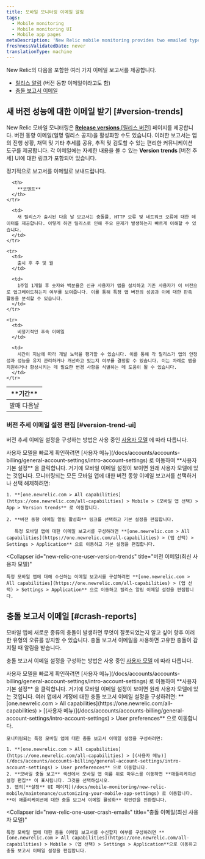 ```yaml
---
title: 모바일 모니터링 이메일 알림
tags:
  - Mobile monitoring
  - Mobile monitoring UI
  - Mobile app pages
metaDescription: 'New Relic mobile monitoring provides two emailed types of reports: version trend emails (aka release notifications) and crash report emails.'
freshnessValidatedDate: never
translationType: machine
---
```


New Relic의 <InlinePopover type="mobile"/>다음을 포함한 여러 가지 이메일 보고서를 제공합니다.

* [릴리스 알림](#version-trends) (버전 동향 이메일이라고도 함)
* [충돌 보고서 이메일](#crash-reports)

## 새 버전 성능에 대한 이메일 받기 [#version-trends]

New Relic 모바일 모니터링은 [**Release versions** \[릴리스 버전\]](/docs/mobile-monitoring/mobile-monitoring-ui/mobile-app-pages/release-versions-page) 페이지를 제공합니다. 버전 동향 이메일(일명 릴리스 공지)을 활성화할 수도 있습니다. 이러한 보고서는 앱의 진행 상황, 채택 및 기타 추세를 공유, 추적 및 검토할 수 있는 편리한 커뮤니케이션 도구를 제공합니다. 각 이메일에는 자세한 내용을 볼 수 있는 **Version trends** \[버전 추세] UI에 대한 링크가 포함되어 있습니다.

정기적으로 보고서를 이메일로 보내드립니다.

<table>
  <thead>
    <tr>
      <th style={{ width: "200px" }}>
        **기간**
      </th>

      <th>
        **코멘트**
      </th>
    </tr>
  </thead>

  <tbody>
    <tr>
      <td>
        발매 다음날
      </td>

      <td>
        새 릴리스가 출시된 다음 날 보고서는 충돌률, HTTP 오류 및 네트워크 오류에 대한 데이터를 제공합니다. 이렇게 하면 릴리스로 인해 주요 문제가 발생하는지 빠르게 이해할 수 있습니다.
      </td>
    </tr>

    <tr>
      <td>
        출시 후 주 및 월
      </td>

      <td>
        1주일 1개월 후 숫자와 백분율은 신규 사용자가 앱을 설치하고 기존 사용자가 이 버전으로 업그레이드하는지 여부를 보여줍니다. 이를 통해 특정 앱 버전의 성공과 이에 대한 판촉 활동을 분석할 수 있습니다.
      </td>
    </tr>

    <tr>
      <td>
        비정기적인 후속 이메일
      </td>

      <td>
        시간이 지남에 따라 개발 노력을 평가할 수 있습니다. 이를 통해 각 릴리스가 앱의 안정성과 성능을 유지 관리하거나 개선하고 있는지 여부를 결정할 수 있습니다. 이는 차례로 앱을 지원하거나 향상시키는 데 필요한 변경 사항을 식별하는 데 도움이 될 수 있습니다.
      </td>
    </tr>
  </tbody>
</table>

### 버전 추세 이메일 설정 편집 [#version-trend-ui]

버전 추세 이메일 설정을 구성하는 방법은 사용 중인 [사용자 모델](/docs/accounts/original-accounts-billing/original-users-roles/overview-user-models) 에 따라 다릅니다.

<Callout variant="tip">
  사용자 모델을 빠르게 확인하려면 [사용자 메뉴](/docs/accounts/accounts-billing/general-account-settings/intro-account-settings) 로 이동하여 **사용자 기본 설정** 을 클릭합니다. 거기에 모바일 이메일 설정이 보이면 원래 사용자 모델에 있는 것입니다.
</Callout>

<CollapserGroup>
  <Collapser
    id="original-user-version-trends"
    title="버전 이메일(원래 사용자 모델)"
  >
    모니터링되는 모든 모바일 앱에 대한 버전 동향 이메일 보고서를 선택하거나 선택 해제하려면:

    1. **[one.newrelic.com > All capabilities](https://one.newrelic.com/all-capabilities) > Mobile > (모바일 앱 선택) > App > Version trends** 로 이동합니다.

    2. **버전 동향 이메일 알림 활성화** 링크를 선택하고 기본 설정을 편집합니다.

       특정 모바일 앱에 대한 이메일 보고서를 구성하려면 **[one.newrelic.com > All capabilities](https://one.newrelic.com/all-capabilities) > (앱 선택) > Settings > Application** 으로 이동하고 기본 설정을 편집합니다.
  </Collapser>

  <Collapser
    id="new-relic-one-user-version-trends"
    title="버전 이메일(최신 사용자 모델)"
  >
    특정 모바일 앱에 대해 수신하는 이메일 보고서를 구성하려면 **[one.newrelic.com > All capabilities](https://one.newrelic.com/all-capabilities) > (앱 선택) > Settings > Application** 으로 이동하고 릴리스 알림 이메일 설정을 편집합니다.
  </Collapser>
</CollapserGroup>

## 충돌 보고서 이메일 [#crash-reports]

모바일 앱에 새로운 종류의 충돌이 발생하면 무엇이 잘못되었는지 알고 싶어 향후 이러한 유형의 오류를 방지할 수 있습니다. 충돌 보고서 이메일을 사용하면 고유한 충돌이 감지될 때 알림을 받습니다.

충돌 보고서 이메일 설정을 구성하는 방법은 사용 중인 [사용자 모델](/docs/accounts/original-accounts-billing/original-users-roles/overview-user-models) 에 따라 다릅니다.

<Callout variant="tip">
  사용자 모델을 빠르게 확인하려면 [사용자 메뉴](/docs/accounts/accounts-billing/general-account-settings/intro-account-settings) 로 이동하여 **사용자 기본 설정** 을 클릭합니다. 거기에 모바일 이메일 설정이 보이면 원래 사용자 모델에 있는 것입니다.
</Callout>

<CollapserGroup>
  <Collapser
    id="original-user-crash-emails"
    title="충돌 이메일(원래 사용자 모델)"
  >
    여러 앱에서 계정에 대한 충돌 보고서 이메일 설정을 구성하려면: **[one.newrelic.com > All capabilities](https://one.newrelic.com/all-capabilities) > [(사용자 메뉴)](/docs/accounts/accounts-billing/general-account-settings/intro-account-settings) > User preferences** 으로 이동합니다.

    모니터링되는 특정 모바일 앱에 대한 충돌 보고서 이메일 설정을 구성하려면:

    1. **[one.newrelic.com > All capabilities](https://one.newrelic.com/all-capabilities) > [(사용자 메뉴)](/docs/accounts/accounts-billing/general-account-settings/intro-account-settings) > User preferences** 으로 이동합니다.
    2. **모바일 충돌 보고** 섹션에서 모바일 앱 이름 위로 마우스를 이동하면 **애플리케이션 설정 편집** 이 표시됩니다. 그것을 선택하십시오.
    3. 앱의[**설정** UI 페이지](/docs/mobile-monitoring/new-relic-mobile/maintenance/customizing-your-mobile-app-settings) 로 이동합니다. **이 애플리케이션에 대한 충돌 보고서 이메일 활성화** 확인란을 전환합니다.
  </Collapser>

  <Collapser
    id="new-relic-one-user-crash-emails"
    title="충돌 이메일(최신 사용자 모델)"
  >
    특정 모바일 앱에 대한 충돌 이메일 보고서를 수신할지 여부를 구성하려면 **[one.newrelic.com > All capabilities](https://one.newrelic.com/all-capabilities) > Mobile > (앱 선택) > Settings > Application**으로 이동하고 충돌 보고서 이메일 설정을 편집합니다.
  </Collapser>
</CollapserGroup>